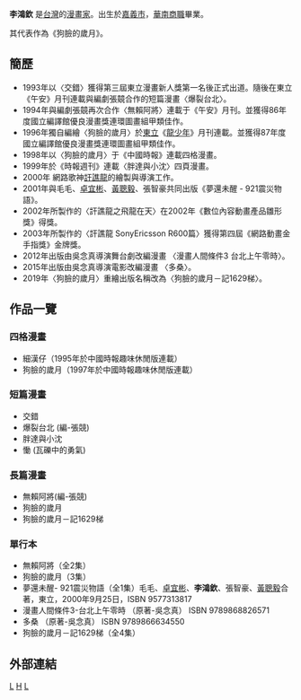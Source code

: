 {{漫畫}}
'''李鴻欽''' 是[[台灣|台灣]]的[[漫畫家|漫畫家]]。出生於[[嘉義市|嘉義市]]，[[華南商職|華南商職]]畢業。

其代表作為《狗臉的歲月》。

== 簡歷 ==
*1993年以〈交錯〉獲得第三屆東立漫畫新人獎第一名後正式出道。隨後在東立《午安》月刊連載與編劇張竸合作的短篇漫畫〈爆裂台北〉。
*1994年與編劇張竸再次合作〈無賴阿將〉連載于《午安》月刊。並獲得86年度國立編譯館優良漫畫獎連環圖畫組甲類佳作。 
*1996年獨自編繪〈狗臉的歲月〉於[[東立|東立]]《[[龍少年|龍少年]]》月刊連載。並獲得87年度國立編譯館優良漫畫獎連環圖畫組甲類佳作。
*1998年以〈狗臉的歲月〉于《中國時報》連載四格漫畫。
*1999年於《時報週刊》連載〈胖達與小沈〉四頁漫畫。
*2000年 網路歌神[[訐譙龍|訐譙龍]]的繪製與導演工作。
*2001年與毛毛、[[卓宜彬|卓宜彬]]、[[黃聰毅|黃聰毅]]、張智豪共同出版《夢還未醒 - 921震災物語》。
*2002年所製作的〈訐譙龍之飛龍在天〉在2002年《數位內容動畫產品雛形獎》得獎。
*2003年所製作的〈訐譙龍 SonyEricsson R600篇〉獲得第四屆《網路動畫金手指獎》金牌獎。
*2012年出版由吳念真導演舞台劇改編漫畫 〈漫畫人間條件3 台北上午零時〉。
*2015年出版由吳念真導演電影改編漫畫 〈多桑〉。
*2019年〈狗臉的歲月〉重繪出版名稱改為〈狗臉的歲月－記1629梯〉。

== 作品一覽 ==
=== 四格漫畫 ===
*細漢仔（1995年於中國時報趣味休閒版連載）
*狗臉的歲月（1997年於中國時報趣味休閒版連載）

=== 短篇漫畫 ===
*交錯
*爆裂台北 (編-張競)
*胖達與小沈
*慟 (瓦礫中的勇氣)

=== 長篇漫畫 ===
*無賴阿將(編-張競)
*狗臉的歲月
*狗臉的歲月－記1629梯

=== 單行本 ===
*無賴阿將（全2集）
*狗臉的歲月（3集）
*夢還未醒- 921震災物語（全1集）毛毛、[[卓宜彬|卓宜彬]]、'''李鴻欽'''、張智豪、[[黃聰毅|黃聰毅]]合著，東立，2000年9月25日，ISBN 9577313817
*漫畫人間條件3-台北上午零時 （原著-吳念真） ISBN 9789868826571
*多桑 （原著-吳念真） ISBN 9789866634550
*狗臉的歲月－記1629梯（全4集）

== 外部連結 ==


[[Category:臺灣漫畫家|L]]
[[Category:李姓|H]]
[[Category:嘉義市人|L]]